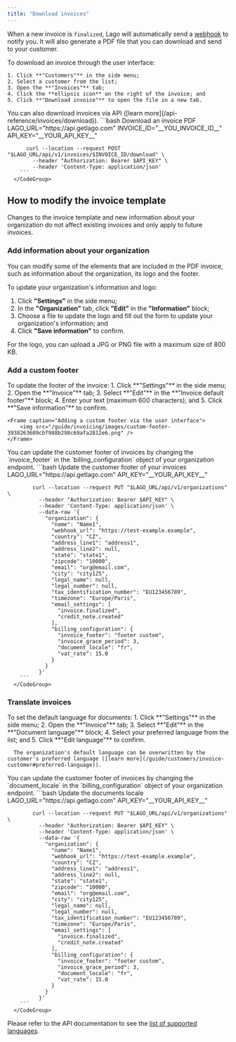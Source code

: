 ```yaml
---
title: "Download invoices"
---
```


When a new invoice is `finalized`, Lago will automatically send a
[webhook](/api-reference/webhooks/messages) to notify you. It will also generate a PDF
file that you can download and send to your customer.

<Tabs>
  <Tab title="Dashboard">
    To download an invoice through the user interface:

    1. Click **"Customers"** in the side menu;
    2. Select a customer from the list;
    3. Open the **"Invoices"** tab;
    4. Click the **ellipsis icon** on the right of the invoice; and
    5. Click **"Download invoice"** to open the file in a new tab.
  </Tab>
  <Tab title="API">
      You can also download invoices via API ([learn more](/api-reference/invoices/download)).
      <CodeGroup>
        ```bash Download an invoice PDF
          LAGO_URL="https://api.getlago.com"
          INVOICE_ID="__YOU_INVOICE_ID__"
          API_KEY="__YOUR_API_KEY__"

          curl --location --request POST "$LAGO_URL/api/v1/invoices/$INVOICE_ID/download" \
            --header "Authorization: Bearer $API_KEY" \
            --header 'Content-Type: application/json'
        ```
      </CodeGroup>
  </Tab>
</Tabs>

## How to modify the invoice template[](#how-to-modify-the-invoice-template "Direct link to heading")

<Info>
Changes to the invoice template and new information about your organization do not affect existing invoices and only apply to future invoices.
</Info>

### Add information about your organization
You can modify some of the elements that are included in the PDF invoice, such as information about the organization, its logo and the footer.

To update your organization's information and logo:
1. Click **"Settings"** in the side menu;
2. In the **"Organization"** tab, click **"Edit"** in the **"Information"** block;
3. Choose a file to update the logo and fill out the form to update your organization's information; and
4. Click **"Save information"** to confirm.

<Info>
For the logo, you can upload a JPG or PNG file with a maximum size of 800 KB.
</Info>

### Add a custom footer
<Tabs>
  <Tab title="Dashboard">
    To update the footer of the invoice:
    1. Click **"Settings"** in the side menu;
    2. Open the **"Invoice"** tab;
    3. Select **"Edit"** in the **"Invoice default footer"** block;
    4. Enter your text (maximum 600 characters); and
    5. Click **"Save information"** to confirm.

    <Frame caption="Adding a custom footer via the user interface">
        <img src="/guide/invoicing/images/custom-footer-3938263609cbf988b298c69afa2812e6.png" />
    </Frame>
  </Tab>
  <Tab title="API">
      You can update the customer footer of invoices by changing the `invoice_footer` in the `billing_configuration` object of your organization endpoint.
      <CodeGroup>
        ```bash Update the customer footer of your invoices
            LAGO_URL="https://api.getlago.com"
            API_KEY="__YOUR_API_KEY__"

            curl --location --request PUT "$LAGO_URL/api/v1/organizations" \
              --header "Authorization: Bearer $API_KEY" \
              --header 'Content-Type: application/json' \
              --data-raw '{
                "organization": {
                  "name": "Name1",
                  "webhook_url": "https://test-example.example",
                  "country": "CZ",
                  "address_line1": "address1",
                  "address_line2": null,
                  "state": "state1",
                  "zipcode": "10000",
                  "email": "org@email.com",
                  "city": "city125",
                  "legal_name": null,
                  "legal_number": null,
                  "tax_identification_number": "EU123456789",
                  "timezone": "Europe/Paris",
                  "email_settings": [
                    "invoice.finalized",
                    "credit_note.created"
                  ],
                  "billing_configuration": {
                    "invoice_footer": "footer custom",
                    "invoice_grace_period": 3,
                    "document_locale": "fr",
                    "vat_rate": 15.0
                  }
                }
              }'
        ```
      </CodeGroup>
  </Tab>
</Tabs>

### Translate invoices

<Tabs>
  <Tab title="Dashboard">
      To set the default language for documents:
      1. Click **"Settings"** in the side menu;
      2. Open the **"Invoice"** tab;
      3. Select **"Edit"** in the **"Document language"** block;
      4. Select your preferred language from the list; and
      5. Click **"Edit language"** to confirm.

      The organization's default language can be overwritten by the customer's preferred language ([learn more](/guide/customers/invoice-customer#preferred-language)).
  </Tab>
  <Tab title="API">
      You can update the customer footer of invoices by changing the `document_locale` in the `billing_configuration` object of your organization endpoint.
      <CodeGroup>
        ```bash Update the documents locale
            LAGO_URL="https://api.getlago.com"
            API_KEY="__YOUR_API_KEY__"

            curl --location --request PUT "$LAGO_URL/api/v1/organizations" \
              --header "Authorization: Bearer $API_KEY" \
              --header 'Content-Type: application/json' \
              --data-raw '{
                "organization": {
                  "name": "Name1",
                  "webhook_url": "https://test-example.example",
                  "country": "CZ",
                  "address_line1": "address1",
                  "address_line2": null,
                  "state": "state1",
                  "zipcode": "10000",
                  "email": "org@email.com",
                  "city": "city125",
                  "legal_name": null,
                  "legal_number": null,
                  "tax_identification_number": "EU123456789",
                  "timezone": "Europe/Paris",
                  "email_settings": [
                    "invoice.finalized",
                    "credit_note.created"
                  ],
                  "billing_configuration": {
                    "invoice_footer": "footer custom",
                    "invoice_grace_period": 3,
                    "document_locale": "fr",
                    "vat_rate": 15.0
                  }
                }
              }'
        ```
      </CodeGroup>
  </Tab>
</Tabs>

Please refer to the API documentation to see the [list of supported languages](/api-reference/resources/locales).